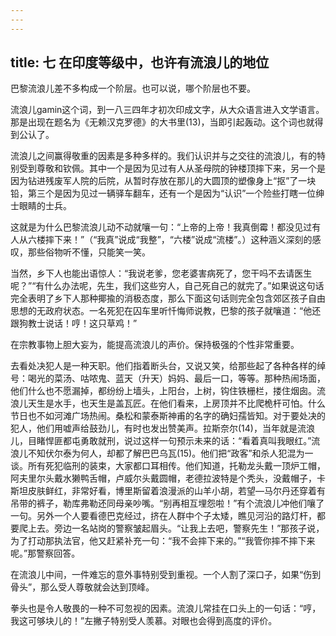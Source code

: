 ```yaml
---
---
---
```

title: 七 在印度等级中，也许有流浪儿的地位
---





巴黎流浪儿差不多构成一个阶层。也可以说，哪个阶层也不要。

流浪儿gamin这个词，到一八三四年才初次印成文字，从大众语言进入文学语言。那是出现在题名为《无赖汉克罗德》的大书里(13)，当即引起轰动。这个词也就得到公认了。

流浪儿之间赢得敬重的因素是多种多样的。我们认识并与之交往的流浪儿，有的特别受到尊敬和钦佩。其中一个是因为见过有人从圣母院的钟楼顶摔下来，另一个是因为钻进残废军人院的后院，从暂时存放在那儿的大圆顶的塑像身上“抠”了一块铅，第三个是因为见过一辆驿车翻车，还有一个是因为“认识”一个险些打瞎一位绅士眼睛的士兵。

这就是为什么巴黎流浪儿动不动就嚷一句：“上帝的上帝！我真倒霉！都没见过有人从六楼摔下来！”（“我真”说成“我整”，“六楼”说成“流楼”。）这种涵义深刻的感叹，那些俗物听不懂，只能笑一笑。

当然，乡下人也能出语惊人：“我说老爹，您老婆害病死了，您干吗不去请医生呢？”“有什么办法呢，先生，我们这些穷人，自己死自己的就完了。”如果说这句话完全表明了乡下人那种揶揄的消极态度，那么下面这句话则完全包含郊区孩子自由思想的无政府状态。一名死犯在囚车里听忏悔师说教，巴黎的孩子就嚷道：“他还跟狗教士说话！哼！这只草鸡！”

在宗教事物上胆大妄为，能提高流浪儿的声价。保持极强的个性非常重要。

去看处决犯人是一种天职。他们指着断头台，又说又笑，给那些起了各种各样的绰号：喝光的菜汤、咕哝鬼、蓝天（升天）妈妈、最后一口，等等。那种热闹场面，他们什么也不愿漏掉，都纷纷上墙头，上阳台，上树，钩住铁栅栏，搂住烟囱。流浪儿天生是水手，也天生是盖瓦匠。在他们看来，上房顶并不比爬桅杆可怕。什么节日也不如河滩广场热闹。桑松和蒙泰斯神甫的名字的确妇孺皆知。对于要处决的犯人，他们用嘘声给鼓劲儿，有时也发出赞美声。拉斯奈尔(14)，当年就是流浪儿，目睹悍匪都屯勇敢就刑，说过这样一句预示未来的话：“看着真叫我眼红。”流浪儿不知伏尔泰为何人，却都了解巴巴乌瓦(15)。他们把“政客”和杀人犯混为一谈。所有死犯临刑的装束，大家都口耳相传。他们知道，托勒龙头戴一顶炉工帽，阿夫里尔头戴水獭鸭舌帽，卢威尔头戴圆帽，老德拉波特是个秃头，没戴帽子，卡斯坦皮肤鲜红，非常好看，博里斯留着浪漫派的山羊小胡，若望—马尔丹还穿着有吊带的裤子，勒库弗勒还同母亲吵嘴。“别再相互埋怨啦！”有个流浪儿冲他们嚷了一句。另外一个人要看德巴克经过，挤在人群中个子太矮，瞧见河沿的路灯杆，都要爬上去。旁边一名站岗的警察皱起眉头。“让我上去吧，警察先生！”那孩子说，为了打动那执法官，他又赶紧补充一句：“我不会摔下来的。”“我管你摔不摔下来呢。”那警察回答。

在流浪儿中间，一件难忘的意外事特别受到重视。一个人割了深口子，如果“伤到骨头”，那么受人尊敬就会达到顶峰。

拳头也是令人敬畏的一种不可忽视的因素。流浪儿常挂在口头上的一句话：“哼，我这可够块儿的！”左撇子特别受人羡慕。对眼也会得到高度的评价。